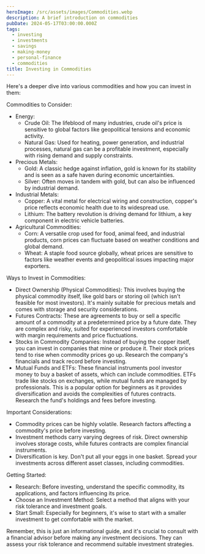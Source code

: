 ```yaml
---
heroImage: /src/assets/images/Commodities.webp
description: A brief introduction on commodities
pubDate: 2024-05-17T03:00:00.000Z
tags:
  - investing
  - investments
  - savings
  - making-money
  - personal-finance
  - commodities
title: Investing in Commodities
---
```


Here's a deeper dive into various commodities and how you can invest in them:

Commodities to Consider:

* Energy:
  * Crude Oil: The lifeblood of many industries, crude oil's price is sensitive to global factors like geopolitical tensions and economic activity.
  * Natural Gas: Used for heating, power generation, and industrial processes, natural gas can be a profitable investment, especially with rising demand and supply constraints.
* Precious Metals:
  * Gold: A classic hedge against inflation, gold is known for its stability and is seen as a safe haven during economic uncertainties.
  * Silver: Often moves in tandem with gold, but can also be influenced by industrial demand.
* Industrial Metals:
  * Copper: A vital metal for electrical wiring and construction, copper's price reflects economic health due to its widespread use.
  * Lithium: The battery revolution is driving demand for lithium, a key component in electric vehicle batteries.
* Agricultural Commodities:
  * Corn: A versatile crop used for food, animal feed, and industrial products, corn prices can fluctuate based on weather conditions and global demand.
  * Wheat: A staple food source globally, wheat prices are sensitive to factors like weather events and geopolitical issues impacting major exporters.

Ways to Invest in Commodities:

* Direct Ownership (Physical Commodities): This involves buying the physical commodity itself, like gold bars or storing oil (which isn't feasible for most investors). It's mainly suitable for precious metals and comes with storage and security considerations.
* Futures Contracts:  These are agreements to buy or sell a specific amount of a commodity at a predetermined price by a future date. They are complex and risky, suited for experienced investors comfortable with margin requirements and price fluctuations.
* Stocks in Commodity Companies:  Instead of buying the copper itself, you can invest in companies that mine or produce it. Their stock prices tend to rise when commodity prices go up. Research the company's financials and track record before investing.
* Mutual Funds and ETFs: These financial instruments pool investor money to buy a basket of assets, which can include commodities. ETFs trade like stocks on exchanges, while mutual funds are managed by professionals. This is a popular option for beginners as it provides diversification and avoids the complexities of futures contracts. Research the fund's holdings and fees before investing.

Important Considerations:

* Commodity prices can be highly volatile.  Research factors affecting a commodity's price before investing.
* Investment methods carry varying degrees of risk.  Direct ownership involves storage costs, while futures contracts are complex financial instruments.
* Diversification is key. Don't put all your eggs in one basket. Spread your investments across different asset classes, including commodities.

Getting Started:

* Research:  Before investing, understand the specific commodity, its applications, and factors influencing its price.
* Choose an Investment Method:  Select a method that aligns with your risk tolerance and investment goals.
* Start Small:  Especially for beginners, it's wise to start with a smaller investment to get comfortable with the market.

Remember, this is just an informational guide, and it's crucial to consult with a financial advisor before making any investment decisions. They can assess your risk tolerance and recommend suitable investment strategies.
